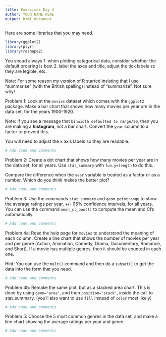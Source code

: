 ```yaml
---
title: Exercises Day 4
author: YOUR NAME HERE
output: html_document
---
```


Here are some libraries that you may need.
```r
library(ggplot2)
library(plyr)
library(reshape2)
```

You shoud always
1. when plotting categorical data, consider whether the default ordering is best
2. label the axes and title, adjust the tick labels so they are legible, etc.

Note: For some reason my version of R started insisting that I use "summarise" (with the British spelling) instead of "summarize". Not sure why!

Problem 1: Look at the `movies` dataset which comes with the `ggplot2` package. Make a bar chart that shows how many movies per year are in the data set, for the years 1900-1920.

Note: If you see a message that `binwidth defaulted to range/30`, then you are making a **histogram**, not a bar chart. Convert the `year` column to a factor to prevent this.

You will need to adjust the x axis labels so they are readable.

```r
# Add code and comments
```

Problem 2: Create a dot chart that shows how many movies per year are in the data set, for all years. Use `stat_summary` with `fun.y=length` to do this. 

Compare the difference when the `year` variable is treated as a factor or as a number. Which do you think makes the better plot?

```r
# Add code and comments
```

Problem 3: Use the commands `stat_summary` and `geom_pointrange` to show the average ratings per year, +/- 95% confidence intervals, for all years. You can use the command `mean_cl_boot()` to compute the mean and CI's automatically.

```r
# Add code and comments
```

Problem 4a: Read the help page for `movies` to understand the meaning of each column. Create a line chart that shows the number of movies per year and per genre (Action, Animation, Comedy, Drama, Documentary, Romance, and Short). If a movie has multiple genres, then it should be counted in each one.

Hint: You can use the `melt()` command and then do a `subset()` to get the data into the form that you need.

```r
# Add code and comments
```

Problem 4b: Remake the same plot, but as a stacked area chart. This is done by using `geom='area'`, and then `position='stack'`, inside the call to stat_summary. (you'll also want to use `fill` instead of `color` most likely)

```r
# Add code and comments
```

Problem 5: Choose the 5 most common genres in the data set, and make a line chart showing the average ratings per year and genre. 

```r
# Add code and comments
```

